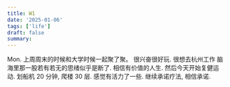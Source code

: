 ```yaml
---
title: W1
date: '2025-01-06'
tags: ['life']
draft: false
summary:
---
```


Mon.
上周周末的时候和大学时候一起聚了聚。 很兴奋很好玩. 很想去杭州工作
脑海里那一股若有若无的思绪似乎是断了. 相信有价值的人生.
然后今天开始复健运动. 划船机 20 分钟, 爬楼 30 层. 感觉有活力了一些.
继续承诺疗法, 相信承诺.
